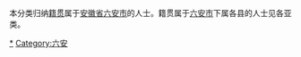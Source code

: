 本分类归纳[[籍贯|籍贯]]属于[[安徽省|安徽省]][[六安市|六安市]]的人士。籍贯属于[[六安市|六安市]]下属各县的人士见各亚类。

[[Category:安徽人|*]]
[[Category:六安|Category:六安]]